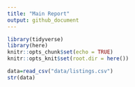 ```yaml
---
title: "Main Report"
output: github_document
---
```


```r
library(tidyverse)
library(here)
knitr::opts_chunk$set(echo = TRUE)
knitr::opts_knit$set(root.dir = here())

```


```r
data=read_csv("data/listings.csv")
str(data)
```

